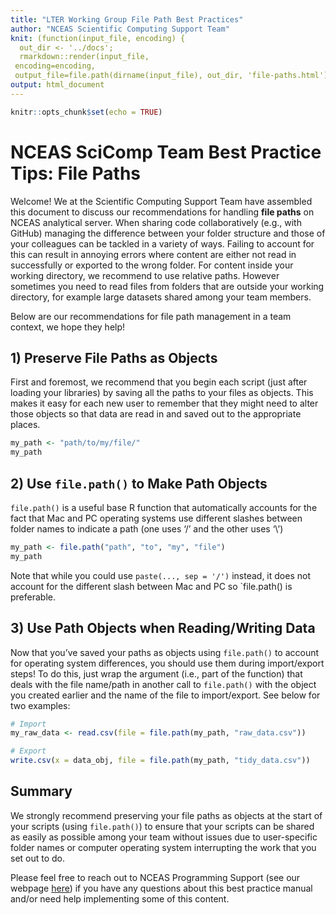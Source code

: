 ```yaml
---
title: "LTER Working Group File Path Best Practices"
author: "NCEAS Scientific Computing Support Team"
knit: (function(input_file, encoding) {
  out_dir <- '../docs';
  rmarkdown::render(input_file,
 encoding=encoding,
 output_file=file.path(dirname(input_file), out_dir, 'file-paths.html'))})
output: html_document
---
```


```r
knitr::opts_chunk$set(echo = TRUE)
```

# NCEAS SciComp Team Best Practice Tips: **File Paths**

Welcome! We at the Scientific Computing Support Team have assembled this document to discuss our recommendations for handling **file paths** on NCEAS analytical server. When sharing code collaboratively (e.g., with GitHub) managing the difference between your folder structure and those of your colleagues can be tackled in a variety of ways. Failing to account for this can result in annoying errors where content are either not read in successfully or exported to the wrong folder. For content inside your working directory, we recommend to use relative paths. However sometimes you need to read files from folders that are outside your working directory, for example large datasets shared among your team members.

Below are our recommendations for file path management in a team context, we hope they help!

## 1) Preserve File Paths as Objects

First and foremost, we recommend that you begin each script (just after loading your libraries) by saving all the paths to your files as objects. This makes it easy for each new user to remember that they might need to alter those objects so that data are read in and saved out to the appropriate places.

```r
my_path <- "path/to/my/file/"
my_path
```

## 2) Use `file.path()` to Make Path Objects

`file.path()` is a useful base R function that automatically accounts for the fact that Mac and PC operating systems use different slashes between folder names to indicate a path (one uses '/' and the other uses '\\')

```r
my_path <- file.path("path", "to", "my", "file")
my_path
```

Note that while you could use `paste(..., sep = '/')` instead, it does not account for the different slash between Mac and PC so `file.path() is preferable.

## 3) Use Path Objects when Reading/Writing Data

Now that you've saved your paths as objects using `file.path()` to account for operating system differences, you should use them during import/export steps! To do this, just wrap the argument (i.e., part of the function) that deals with the file name/path in another call to `file.path()` with the object you created earlier and the name of the file to import/export. See below for two examples:

```r
# Import
my_raw_data <- read.csv(file = file.path(my_path, "raw_data.csv"))

# Export
write.csv(x = data_obj, file = file.path(my_path, "tidy_data.csv"))
```

## Summary

We strongly recommend preserving your file paths as objects at the start of your scripts (using `file.path()`) to ensure that your scripts can be shared as easily as possible among your team without issues due to user-specific folder names or computer operating system interrupting the work that you set out to do.

Please feel free to reach out to NCEAS Programming Support (see our webpage [here](https://www.nceas.ucsb.edu/programming-support)) if you have any questions about this best practice manual and/or need help implementing some of this content.

